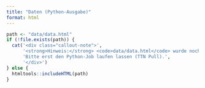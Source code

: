 ```yaml
---
title: "Daten (Python-Ausgabe)"
format: html
---
```


```r
path <- "data/data.html"
if (!file.exists(path)) {
  cat('<div class="callout-note">',
      '<strong>Hinweis:</strong> <code>data/data.html</code> wurde noch nicht erzeugt.',
      'Bitte erst den Python-Job laufen lassen (TTN Pull).',
      '</div>')
} else {
  htmltools::includeHTML(path)
}

```
